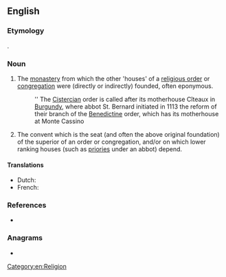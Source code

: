 ==English==

===Etymology===
{{compound|mother|house|lang=en}}.

===Noun===
{{en-noun}}

# The [[monastery]] from which the other 'houses' of a [[religious order]] or [[congregation]] were (directly or indirectly) founded, often eponymous.
#: '' The [[Cistercian]] order is called after its motherhouse Cîteaux in [[Burgundy]], where abbot St. Bernard initiated in 1113 the reform of their branch of the [[Benedictine]] order, which has its motherhouse at Monte Cassino
# The convent which is the seat (and often the above original foundation) of the superior of an order or congregation, and/or on which lower ranking houses (such as [[priories]] under an abbot) depend.

====Translations====
{{trans-top|religious monastery from which the other houses were founded}}
* Dutch: {{t+|nl|moederhuis|n}}
* French: {{t+check|fr|maison mère|f}}
{{trans-mid}}
{{trans-bottom}}

{{trans-top|convent from which lower ranking houses depend}}
{{trans-mid}}
{{trans-bottom}}

{{checktrans-top}}

{{trans-mid}}
{{trans-bottom}}

===References===
* {{R:Websters}}

===Anagrams===
* {{anagrams|en|a=eehhmoorstu|housemother}}

[[Category:en:Religion]]